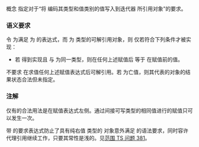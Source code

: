 {{cpp/title|indirectly_writable}}
{{cpp/iterator/navbar}}
{{ddcl|header=iterator|since=c++20|1=
template&lt; class Out, class T &gt;
    concept indirectly_writable =
        requires(Out&amp;&amp; o, T&amp;&amp; t) {
            *o = std::forward&lt;T&gt;(t);
            *std::forward&lt;Out&gt;(o) = std::forward&lt;T&gt;(t);
            const_cast&lt;const std::iter_reference_t&lt;Out&gt;&amp;&amp;&gt;(*o) = std::forward&lt;T&gt;(t);
            const_cast&lt;const std::iter_reference_t&lt;Out&gt;&amp;&amp;&gt;(*std::forward&lt;Out&gt;(o)) =
                std::forward&lt;T&gt;(t);
        };
        // 上述四个表达式都不要求保持相等性
}}

概念 {{tt|indirectly_writable&lt;Out, T&gt;}} 指定对于“将 {{tt|T}} 编码其类型和值类别的值写入到迭代器 {{tt|Out}} 所引用对象”的要求。

===语义要求===
令 {{tt|e}} 为满足 {{c|decltype((e))}} 为 {{tt|T}} 的表达式，而 {{tt|o}} 为 {{tt|Out}} 类型的可解引用对象，则 {{tt|indirectly_writable&lt;Out, T&gt;}} 仅若符合下列条件才被实现：
* 若 {{c|std::indirectly_readable&lt;Out&gt;}} 得到实现且 {{c|std::iter_value_t&lt;Out&gt;}} 与 {{c|std::decay_t&lt;T&gt;}} 为同一类型，则在任何上述赋值后 {{c|*o}} 等于 {{tt|e}} 在赋值前的值。

不要求 {{tt|o}} 在求值任何上述赋值表达式后可解引用。若 {{tt|e}} 为亡值，则其代表的对象的结果状态合法但未指定。

{{cpp/concepts/equality preservation|skip-requires=yes}}

===注解===
{{c|operator*}} 仅有的合法用法是在赋值表达式左侧。通过间接可写类型的相同值进行的赋值只可以发生一次。

带 {{tt|const_cast}} 的要求表达式防止了具有纯右值 {{tt|reference}} 类型的 {{lconcept|indirectly_readable}} 对象意外满足 {{tt|indirectly_writable}} 的语法要求，同时容许代理引用继续工作，只要其常性是浅的。见[https://github.com/ericniebler/stl2/issues/381 范围 TS 问题 381]。

{{langlinks|en|es|ja}}